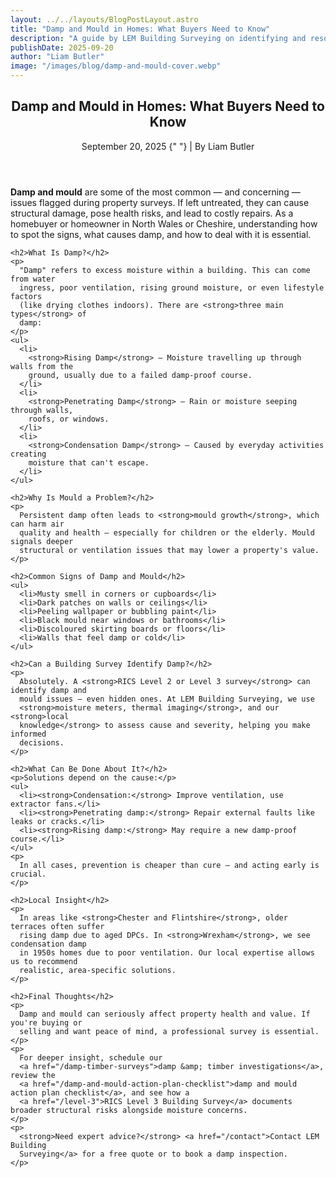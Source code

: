 ```yaml
---
layout: ../../layouts/BlogPostLayout.astro
title: "Damp and Mould in Homes: What Buyers Need to Know"
description: "A guide by LEM Building Surveying on identifying and resolving damp and mould issues in properties across North Wales and Cheshire."
publishDate: 2025-09-20
author: "Liam Butler"
image: "/images/blog/damp-and-mould-cover.webp"
---
```


<article itemscope itemtype="https://schema.org/Article">
  <header>
    <h1 itemprop="headline">Damp and Mould in Homes: What Buyers Need to Know</h1>
    <p>
      <time datetime="2025-09-20" itemprop="datePublished">September 20, 2025</time>
      {" "} | By <span itemprop="author">Liam Butler</span>
    </p>
  </header>

  <section itemprop="articleBody">
    <p>
      <strong>Damp and mould</strong> are some of the most common — and concerning —
      issues flagged during property surveys. If left untreated, they can cause
      structural damage, pose health risks, and lead to costly repairs. As a
      homebuyer or homeowner in North Wales or Cheshire, understanding how to spot the
      signs, what causes damp, and how to deal with it is essential.
    </p>

    <h2>What Is Damp?</h2>
    <p>
      "Damp" refers to excess moisture within a building. This can come from water
      ingress, poor ventilation, rising ground moisture, or even lifestyle factors
      (like drying clothes indoors). There are <strong>three main types</strong> of
      damp:
    </p>
    <ul>
      <li>
        <strong>Rising Damp</strong> – Moisture travelling up through walls from the
        ground, usually due to a failed damp-proof course.
      </li>
      <li>
        <strong>Penetrating Damp</strong> – Rain or moisture seeping through walls,
        roofs, or windows.
      </li>
      <li>
        <strong>Condensation Damp</strong> – Caused by everyday activities creating
        moisture that can't escape.
      </li>
    </ul>

    <h2>Why Is Mould a Problem?</h2>
    <p>
      Persistent damp often leads to <strong>mould growth</strong>, which can harm air
      quality and health — especially for children or the elderly. Mould signals deeper
      structural or ventilation issues that may lower a property's value.
    </p>

    <h2>Common Signs of Damp and Mould</h2>
    <ul>
      <li>Musty smell in corners or cupboards</li>
      <li>Dark patches on walls or ceilings</li>
      <li>Peeling wallpaper or bubbling paint</li>
      <li>Black mould near windows or bathrooms</li>
      <li>Discoloured skirting boards or floors</li>
      <li>Walls that feel damp or cold</li>
    </ul>

    <h2>Can a Building Survey Identify Damp?</h2>
    <p>
      Absolutely. A <strong>RICS Level 2 or Level 3 survey</strong> can identify damp and
      mould issues — even hidden ones. At LEM Building Surveying, we use
      <strong>moisture meters, thermal imaging</strong>, and our <strong>local
      knowledge</strong> to assess cause and severity, helping you make informed
      decisions.
    </p>

    <h2>What Can Be Done About It?</h2>
    <p>Solutions depend on the cause:</p>
    <ul>
      <li><strong>Condensation:</strong> Improve ventilation, use extractor fans.</li>
      <li><strong>Penetrating damp:</strong> Repair external faults like leaks or cracks.</li>
      <li><strong>Rising damp:</strong> May require a new damp-proof course.</li>
    </ul>
    <p>
      In all cases, prevention is cheaper than cure — and acting early is crucial.
    </p>

    <h2>Local Insight</h2>
    <p>
      In areas like <strong>Chester and Flintshire</strong>, older terraces often suffer
      rising damp due to aged DPCs. In <strong>Wrexham</strong>, we see condensation damp
      in 1950s homes due to poor ventilation. Our local expertise allows us to recommend
      realistic, area-specific solutions.
    </p>

    <h2>Final Thoughts</h2>
    <p>
      Damp and mould can seriously affect property health and value. If you're buying or
      selling and want peace of mind, a professional survey is essential.
    </p>
    <p>
      For deeper insight, schedule our
      <a href="/damp-timber-surveys">damp &amp; timber investigations</a>, review the
      <a href="/damp-and-mould-action-plan-checklist">damp and mould action plan checklist</a>, and see how a
      <a href="/level-3">RICS Level 3 Building Survey</a> documents broader structural risks alongside moisture concerns.
    </p>
    <p>
      <strong>Need expert advice?</strong> <a href="/contact">Contact LEM Building
      Surveying</a> for a free quote or to book a damp inspection.
    </p>
  </section>

  <script type="application/ld+json">
    {JSON.stringify({
      "@context": "https://schema.org",
      "@type": "BlogPosting",
      mainEntityOfPage: {
        "@type": "WebPage",
        "@id": "https://www.lembuildingsurveying.co.uk/blog/damp-and-mould",
      },
      headline: "Damp and Mould in Homes: What Buyers Need to Know",
      description:
        "A guide by LEM Building Surveying on identifying and resolving damp and mould issues in properties across North Wales and Cheshire.",
      image:
        "https://www.lembuildingsurveying.co.uk/images/blog/damp-and-mould-cover.webp",
      author: {
        "@type": "Person",
        name: "Liam Butler",
        url: "https://www.lembuildingsurveying.co.uk/about",
        jobTitle: "Building Surveyor",
        affiliation: {
          "@type": "Organization",
          name: "LEM Building Surveying Ltd",
        },
      },
      publisher: {
        "@type": "Organization",
        name: "LEM Building Surveying Ltd",
        logo: {
          "@type": "ImageObject",
          url: "https://www.lembuildingsurveying.co.uk/images/logo.webp",
        },
      },
      datePublished: "2025-09-20",
      dateModified: "2025-09-20",
    })}
  </script>
</article>
